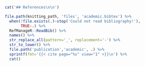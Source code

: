 ```r
cat('## References\n\n')

file.path(knitting_path, 'files', 'academic.bibtex') %>%
  when(!file.exists(.)~stop('Could not read bibliography!'),
       TRUE~.) %>%
  RefManageR::ReadBib() %>%
  names() %>%
  str_replace_all(pattern='_', replacement='-') %>%
  str_to_lower() %>%
  file.path('publication','academic', .) %>%
  sprintf(fmt='{{< cite page="%s" view="1" >}}\n') %>%
  cat()
```
